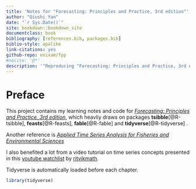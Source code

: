 ```yaml
--- 
title: 'Notes for "Forecasting: Principles and Practice, 3rd edition"'
author: "Qiushi Yan"
date: "`r Sys.Date()`"
site: bookdown::bookdown_site
documentclass: book
bibliography: [references.bib, packages.bib]
biblio-style: apalike
link-citations: yes
github-repo: enixam/fpp
#nocite: '@*'
description: '"Reproducing "Forecasting: Principles and Practice, 3rd edition"'
---
```


# Preface {-}

This project contains my learning notes and code for [*Forecasting: Principles and Practice, 3rd edition*](https://otexts.com/fpp3/), which heavliy draws on packages **tsibble**[@R-tsibble], **feasts**[@R-feasts], **fable**[@R-fable] and **tidyverse**[@R-tidyverse] .  

Another reference is [*Applied Time Series Analysis for Fisheries and Environmental Sciences*](https://nwfsc-timeseries.github.io/atsa-labs/)  

I also benefited a lot from a video tutorial on time series concepts presented in this [youtube watchlist](https://www.youtube.com/playlist?list=PLvcbYUQ5t0UHOLnBzl46_Q6QKtFgfMGc3) by [ritvikmath](https://www.youtube.com/channel/UCUcpVoi5KkJmnE3bvEhHR0Q). 

Tidyverse is automatically loaded before each chapter.

```r
library(tidyverse)
```
